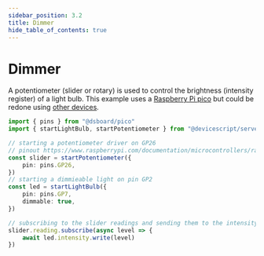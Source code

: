 ```yaml
---
sidebar_position: 3.2
title: Dimmer
hide_table_of_contents: true
---
```


# Dimmer

A potentiometer (slider or rotary) is used to control the brightness (intensity register)
of a light bulb. This example uses a [Raspberry Pi pico](/devices/rp2040/pico) but could be redone using [other devices](/devices).

```ts
import { pins } from "@dsboard/pico"
import { startLightBulb, startPotentiometer } from "@devicescript/servers"

// starting a potentiometer driver on GP26
// pinout https://www.raspberrypi.com/documentation/microcontrollers/raspberry-pi-pico.html#pinout-and-design-files
const slider = startPotentiometer({
    pin: pins.GP26,
})
// starting a dimmieable light on pin GP2
const led = startLightBulb({
    pin: pins.GP7,
    dimmable: true,
})

// subscribing to the slider readings and sending them to the intensity register
slider.reading.subscribe(async level => {
    await led.intensity.write(level)
})
```
